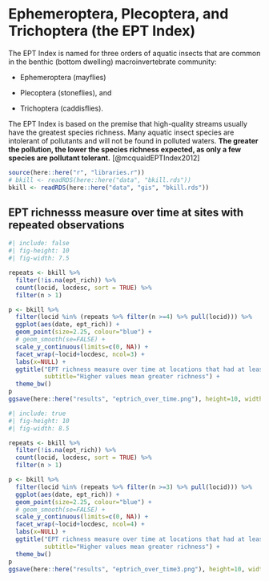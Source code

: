 # Ephemeroptera, Plecoptera, and Trichoptera (the EPT Index)

The EPT Index is named for three orders of aquatic insects that are common in the benthic (bottom dwelling) macroinvertebrate community:

-   Ephemeroptera (mayflies)

-   Plecoptera (stoneflies), and

-   Trichoptera (caddisflies).

The EPT Index is based on the premise that high-quality streams usually have the greatest species richness. Many aquatic insect species are intolerant of pollutants and will not be found in polluted waters. **The greater the pollution, the lower the species richness expected, as only a few species are pollutant tolerant.** [@mcquaidEPTIndex2012]

```r
source(here::here("r", "libraries.r"))
# bkill <- readRDS(here::here("data", "bkill.rds"))
bkill <- readRDS(here::here("data", "gis", "bkill.rds"))
```


## EPT richnesss measure over time at sites with repeated observations

```r
#| include: false
#| fig-height: 10
#| fig-width: 7.5

repeats <- bkill %>%
  filter(!is.na(ept_rich)) %>%
  count(locid, locdesc, sort = TRUE) %>%
  filter(n > 1)

p <- bkill %>%
  filter(locid %in% (repeats %>% filter(n >=4) %>% pull(locid))) %>%
  ggplot(aes(date, ept_rich)) +
  geom_point(size=2.25, colour="blue") +
  # geom_smooth(se=FALSE) +
  scale_y_continuous(limits=c(0, NA)) +
  facet_wrap(~locid+locdesc, ncol=3) +
  labs(x=NULL) +
  ggtitle("EPT richness measure over time at locations that had at least 4 repeated observations",
          subtitle="Higher values mean greater richness") +
  theme_bw()
p
ggsave(here::here("results", "eptrich_over_time.png"), height=10, width=7.5, units="in", scale = 1)


```



```r
#| include: true
#| fig-height: 10
#| fig-width: 8.5

repeats <- bkill %>%
  filter(!is.na(ept_rich)) %>%
  count(locid, locdesc, sort = TRUE) %>%
  filter(n > 1)

p <- bkill %>%
  filter(locid %in% (repeats %>% filter(n >=3) %>% pull(locid))) %>%
  ggplot(aes(date, ept_rich)) +
  geom_point(size=2.25, colour="blue") +
  # geom_smooth(se=FALSE) +
  scale_y_continuous(limits=c(0, NA)) +
  facet_wrap(~locid+locdesc, ncol=4) +
  labs(x=NULL) +
  ggtitle("EPT richness measure over time at locations that had at least 3 repeated observations",
          subtitle="Higher values mean greater richness") +
  theme_bw()
p
ggsave(here::here("results", "eptrich_over_time3.png"), height=10, width=8.5, units="in", scale = 1)


```